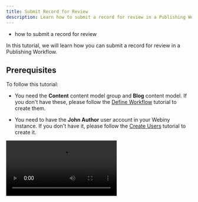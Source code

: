 ```yaml
---
title: Submit Record for Review
description: Learn how to submit a record for review in a Publishing Workflow.
---
```



<Alert type="success" title="WHAT YOU'LL LEARN">

- how to submit a record for review

</Alert>

In this tutorial, we will learn how you can submit a record for review in a Publishing Workflow.

## Prerequisites

To follow this tutorial: 

- You need the **Content** content model group and **Blog** content model. If you don't have these, please follow the [Define Workflow](./define-workflow) tutorial to create them.

- You need to have the **John Author** user account in your Webiny instance. If you don't have it, please follow the [Create Users](./link) tutorial to create it.

<Video src={submitRecordForReviewVideo} controls={true}/>

1. Log in with the **John Author** user account.

2. From the **Side Menu**, click **Headless CMS** > **CONTENT** > **Blog**.

    ✔️ The **Blog** screen opens.

3. Click **+ NEW ENTRY**.

    ✔️ The **CONTENT** tab for the new entry opens.

4. In the **Title** textbox, type **Elevate Your Style: 5 Stylish Ways to Wear a Black T-Shirt for Men**.

5. In the **Slug** textbox, type **elevate-your-style-5-stylish-ways-to-wear-a-black-t-shirt-for-men**.

6. In the body of the blog, type the following:

    Fashion for men thrives on versatility, and the black t-shirt stands as a timeless wardrobe essential. Here are five stylish ways to wear a black t-shirt, proving that this simple garment can be the foundation for countless fashionable looks.

    ### **1. Effortless Edge: Monochromatic Mastery**

    Pair your black t-shirt with dark bottoms for a sleek monochromatic look. Whether it's tailored black trousers or black denim, this ensemble exudes confidence. Add a pop of color with statement sneakers or a bold watch to break the monotony. Achieve an effortlessly edgy look suitable for various occasions.

    ### **2. Street-Style Swagger: Tucked Distinction**

    For a casual yet cool vibe, tuck your black t-shirt into distressed jeans. This classic combination creates a laid-back aesthetic perfect for street-style swagger. Complete the look with stylish sneakers or rugged boots. Consider adding a leather bracelet or a beanie for an extra touch of personality.

    ### **3. Relaxed Casual: Knot It Up**

    Give your black t-shirt a relaxed feel by knotting it at the waist. This simple styling trick adds a touch of casual charm. Pair it with joggers or denim shorts for an easygoing vibe. The knotted detail adds visual interest and showcases your laid-back style.

    ### **4. Smart-Casual Sophistication: Blazer Elegance**

    Transform your black t-shirt into a sophisticated ensemble by layering it under a tailored blazer. This combination merges comfort with style, suitable for various occasions. Choose a well-fitted blazer that complements the black hue, creating a sleek appearance. Pair it with tailored chinos or dark denim for a polished finish.

    ### **5. Urban Explorer: Cargo Cool**

    Embrace an urban vibe by pairing your black t-shirt with cargo pants. This combination offers a balance between utility and style. Opt for neutral-colored cargo pants and complete the look with rugged boots or sneakers. Accessorize with a minimalist backpack or a watch for the perfect urban explorer aesthetic.

    In men's fashion, a black t-shirt is a versatile canvas waiting to be styled. Whether you're aiming for monochromatic edge, street-style swagger, relaxed casual, smart-casual sophistication, or urban exploration, the possibilities are vast. Experiment with these stylish ways to wear a black t-shirt, and let your personal style shine through.

7. Click **SAVE & PUBLISH**.

    ✔️The **Request review** screen opens with the message "This content requires peer review approval before it can be published. Do you wish to request a review?"

8. Click **CONFIRM**.

    ✔️ The review screen opens with the message "A peer review is required."